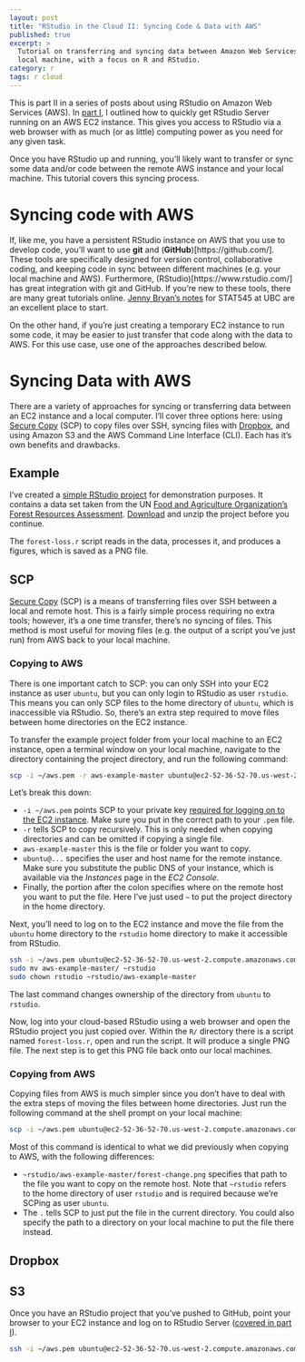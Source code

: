 ```yaml
---
layout: post
title: "RStudio in the Cloud II: Syncing Code & Data with AWS"
published: true
excerpt: >
  Tutorial on transferring and syncing data between Amazon Web Services (AWS) and your
  local machine, with a focus on R and RStudio.
category: r
tags: r cloud
---
```


This is part II in a series of posts about using RStudio on Amazon Web Services (AWS). In [part I](http://strimas.com/r/rstudio-cloud/), I outlined how to quickly get RStudio Server running on an AWS EC2 instance. This gives you access to RStudio via a web browser with as much (or as little) computing power as you need for any given task.

Once you have RStudio up and running, you'll likely want to transfer or sync some data and/or code between the remote AWS instance and your local machine. This tutorial covers this syncing process.

# Syncing code with AWS

If, like me, you have a persistent RStudio instance on AWS that you use to develop code, you'll want to use **git** and (**GitHub**)[https://github.com/]. These tools are specifically designed for version control, collaborative coding, and keeping code in sync between different machines (e.g. your local machine and AWS). Furthermore, (RStudio)[https://www.rstudio.com/] has great integration with git and GitHub. If you're new to these tools, there are many great tutorials online. [Jenny Bryan's notes](http://stat545-ubc.github.io/git00_index.html) for STAT545 at UBC are an excellent place to start.

On the other hand, if you're just creating a temporary EC2 instance to run some code, it may be easier to just transfer that code along with the data to AWS. For this use case, use one of the approaches described below.

# Syncing Data with AWS

There are a variety of approaches for syncing or transferring data between an EC2 instance and a local computer. I'll cover three options here: using [Secure Copy](https://en.wikipedia.org/wiki/Secure_copy) (SCP) to copy files over SSH, syncing files with [Dropbox](https://www.dropbox.com/), and using Amazon S3 and the AWS Command Line Interface (CLI). Each has it's own benefits and drawbacks.

## Example

I've created a [simple RStudio project](https://github.com/mstrimas/aws-example) for demonstration purposes. It contains a data set taken from the UN [Food and Agriculture Organization's](http://www.fao.org/home/en/) [Forest Resources Assessment](http://www.fao.org/forest-resources-assessment/explore-data/en/). [Download](https://github.com/mstrimas/aws-example/archive/master.zip) and unzip the project before you continue.

The `forest-loss.r` script reads in the data, processes it, and produces a figures, which is saved as a PNG file.

## SCP

[Secure Copy](http://www.hypexr.org/linux_scp_help.php) (SCP) is a means of transferring files over SSH between a local and remote host. This is a fairly simple process requiring no extra tools; however, it's a one time transfer, there's no syncing of files. This method is most useful for moving files (e.g. the output of a script you've just run) from AWS back to your local machine. 

### Copying to AWS

There is one important catch to SCP: you can only SSH into your EC2 instance as user `ubuntu`, but you can only login to RStudio as user `rstudio`. This means you can only SCP files to the home directory of `ubuntu`, which is inaccessible via RStudio. So, there's an extra step required to move files between home directories on the EC2 instance.

To transfer the example project folder from your local machine to an EC2 instance, open a terminal window on your local machine, navigate to the directory containing the project directory, and run the following command:

```bash
scp -i ~/aws.pem -r aws-example-master ubuntu@ec2-52-36-52-70.us-west-2.compute.amazonaws.com:~
```

Let's break this down:

- `-i ~/aws.pem` points SCP to your private key [required for logging on to the EC2 instance](http://strimas.com/r/rstudio-cloud-1/). Make sure you put in the correct path to your `.pem` file.
- `-r` tells SCP to copy recursively. This is only needed when copying directories and can be omitted if copying a single file.
- ` aws-example-master` this is the file or folder you want to copy.
- `ubuntu@...` specifies the user and host name for the remote instance. Make sure you substitute the public DNS of your instance, which is available via the *Instances* page in the *EC2 Console*.
- Finally, the portion after the colon specifies where on the remote host you want to put the file. Here I've just used `~` to put the project directory in the home directory.

Next, you'll need to log on to the EC2 instance and move the file from the `ubuntu` home directory to the `rstudio` home directory to make it accessible from RStudio.

```bash
ssh -i ~/aws.pem ubuntu@ec2-52-36-52-70.us-west-2.compute.amazonaws.com
sudo mv aws-example-master/ ~rstudio
sudo chown rstudio ~rstudio/aws-example-master
```

The last command changes ownership of the directory from `ubuntu` to `rstudio`. 

Now, log into your cloud-based RStudio using a web browser and open the RStudio project you just copied over. Within the `R/` directory there is a script named `forest-loss.r`, open and run the script. It will produce a single PNG file. The next step is to get this PNG file back onto our local machines.

### Copying from AWS

Copying files from AWS is much simpler since you don't have to deal with the extra steps of moving the files between home directories. Just run the following command at the shell prompt on your local machine:

```bash
scp -i ~/aws.pem ubuntu@ec2-52-36-52-70.us-west-2.compute.amazonaws.com:~rstudio/aws-example-master/forest-change.png .
```

Most of this command is identical to what we did previously when copying to AWS, with the following differences:

- `~rstudio/aws-example-master/forest-change.png` specifies that path to the file you want to copy on the remote host. Note that `~rstudio` refers to the home directory of user `rstudio` and is required because we're SCPing as user `ubuntu`.
- The `.` tells SCP to just put the file in the current directory. You could also specify the path to a directory on your local machine to put the file there instead. 

## Dropbox

## S3

Once you have an RStudio project that you've pushed to GitHub, point your browser to your EC2 instance and log on to RStudio Server ([covered in part I](http://strimas.com/r/rstudio-cloud/)).

```bash
ssh -i ~/aws.pem ubuntu@ec2-52-36-52-70.us-west-2.compute.amazonaws.com
```
